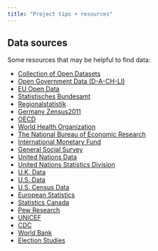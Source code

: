 ```yaml
---
title: "Project tips + resources"
---
```


## Data sources

Some resources that may be helpful to find data:

-   [Collection of Open Datasets](https://github.com/awesomedata/awesome-public-datasets)
-   [Open Government Data (D-A-CH-LI)](https://www.govdata.de)
-   [EU Open Data](https://data.europa.eu/euodp/en/home)
-   [Statistisches Bundesamt](https://www-genesis.destatis.de/genesis/online/data)
-   [Regionalstatistik](https://www.regionalstatistik.de/genesis/online/)
-   [Germany Zensus2011](https://www.zensus2011.de/DE/Home/Aktuelles/DemografischeGrunddaten.html?nn=559100)
-   [OECD](https://data.oecd.org)
-   [World Health Organization](https://www.who.int/gho/database/en/)
-   [The National Bureau of Economic Research](https://data.nber.org/data/)
-   [International Monetary Fund](https://data.imf.org/?sk=388DFA60-1D26-4ADE-B505-A05A558D9A42&sId=1479329328660)
-   [General Social Survey](http://gss.norc.org/)
-   [United Nations Data](http://data.un.org/)
-   [United Nations Statistics Division](https://unstats.un.org/home/)
-   [U.K. Data](https://data.gov.uk/)
-   [U.S. Data](https://www.data.gov/)
-   [U.S. Census Data](https://www.census.gov/data.html)
-   [European Statistics](https://ec.europa.eu/eurostat/)
-   [Statistics Canada](https://www.statcan.gc.ca/eng/start)
-   [Pew Research](https://www.pewresearch.org/download-datasets/)
-   [UNICEF](https://data.unicef.org/)
-   [CDC](https://www.cdc.gov/datastatistics/index.html)
-   [World Bank](https://datacatalog.worldbank.org/)
-   [Election Studies](https://electionstudies.org//)
